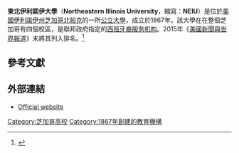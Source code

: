 {{Infobox University 
|image          =
|name           = Northeastern Illinois University 
|motto          = Excellence. Access. Diversity. Community.
|established    = 1867年
|type           = [[公立大學|公立大學]] 
|endowment      = $449萬
|president      = Dr. Sharon K. Hahs
|city =    [[芝加哥|芝加哥]]
|state = [[伊利諾伊州|伊利諾伊州]]
|country = [[美國|美國]]
|undergrad      = 9,140 
|postgrad       = 2,009
|staff          = 1,762
|campus         =都市，{{convert|67|acre|ha|1}} 
|colors         = 金色和藍色 <br>{{color box|#FDB913}} {{color box|#00447C}}
|nickname= Golden Eagles
|mascot=
|free_label     = 師生比
|free           = 1:16
|website= [http://www.neiu.edu/ www.neiu.edu]
|logo= [[File:Northeastern_Illinois_University_Wordmark_(2012).png|Official Wordmark of Northeastern Illinois University]]
}}

'''東北伊利諾伊大學'''（'''Northeastern Illinois University'''，縮寫：'''NEIU'''）是位於[[美國|美國]][[伊利諾伊州|伊利諾伊州]][[芝加哥|芝加哥]][[北帕克_(芝加哥)|北帕克]]的一所[[公立大學|公立大學]]，成立於1867年。該大學在在整個芝加哥有四個校區，是聯邦政府指定的[[西班牙裔服务机构|西班牙裔服务机构]]。2015年《[[美國新聞與世界報道|美國新聞與世界報道]]》未將其列入排名。<ref>{{cite web|title=Northeastern Illinois University|url=http://colleges.usnews.rankingsandreviews.com/best-colleges/northeastern-illinois-university-1693|publisher=U.S. News and World Report|accessdate=2015-03-08|archive-date=2013-01-18|archive-url=https://www.webcitation.org/6Dl091rpn?url=http://colleges.usnews.rankingsandreviews.com/best-colleges/northeastern-illinois-university-1693|dead-url=no}}</ref>

== 參考文獻==
{{reflist|30em}}

== 外部連結 ==
*[http://www.neiu.edu/ Official website] {{Wayback|url=http://www.neiu.edu/ |date=20210330154408 }}

{{coord|41.980|N|87.719|W|region:US-IL_type:edu|format=dms|display=title}}
{{芝加哥大都會區的學院和大學}}

[[Category:芝加哥高校|Category:芝加哥高校]]
[[Category:1867年創建的教育機構|Category:1867年創建的教育機構]]